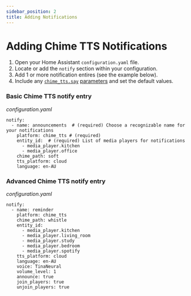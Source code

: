 ```yaml
---
sidebar_position: 2
title: Adding Notifications
---
```



# Adding Chime TTS Notifications

1. Open your Home Assistant `configuration.yaml` file.
2. Locate or add the `notify` section within your configuration.
3. Add 1 or more notification entires (see the example below).
4. Include any [`chime_tts.say`](../say-service) [parameters](../say-service/parameters) and set the default values.

### Basic Chime TTS notify entry
_configuration.yaml_
```
notify:
  - name: announcements  # (required) Choose a recognizable name for your notifications
    platform: chime_tts # (required)
    entity_id:  # (required) List of media players for notifications
      - media_player.kitchen
      - media_player.office
    chime_path: soft
    tts_platform: cloud
    language: en-AU
```

### Advanced Chime TTS notify entry
_configuration.yaml_
```
notify:
  - name: reminder
    platform: chime_tts
    chime_path: whistle
    entity_id:
      - media_player.kitchen
      - media_player.living_room
      - media_player.study
      - media_player.bedroom
      - media_player.spotify
    tts_platform: cloud
    language: en-AU
    voice: TinaNeural
    volume_level: 1
    announce: true
    join_players: true
    unjoin_players: true
```
